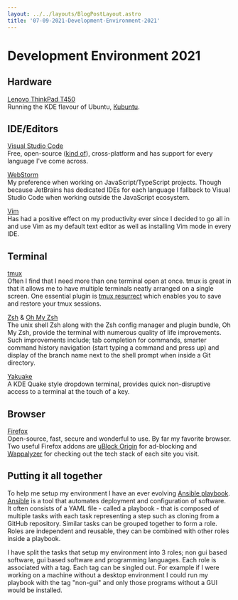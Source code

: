 ```yaml
---
layout: ../../layouts/BlogPostLayout.astro
title: '07-09-2021-Development-Environment-2021'
---
```


# Development Environment 2021

## Hardware
<u>[Lenovo ThinkPad T450](https://www.bobble.tech/free-stuff/used-thinkpad-buyers-guide#h.p_xc4F0JHS01eo)</u><br/>
Running the KDE flavour of Ubuntu, [Kubuntu](https://kubuntu.org/).

## IDE/Editors
<u>[Visual Studio Code](https://code.visualstudio.com/)</u><br/>
Free, open-source ([kind of](https://vscodium.com/)), cross-platform and has support for every language I've come across.

<u>[WebStorm](https://www.jetbrains.com/webstorm/)</u><br/>
My preference when working on JavaScript/TypeScript projects. Though because JetBrains has dedicated IDEs for each language I fallback to Visual Studio Code when working outside the JavaScript ecosystem.

<u>[Vim](https://www.vim.org/)</u><br/>
Has had a positive effect on my productivity ever since I decided to go all in and use Vim as my default text editor as well as installing Vim mode in every IDE.

## Terminal
<u>[tmux](https://github.com/tmux/tmux)</u><br/>
Often I find that I need more than one terminal open at once. tmux is great in that it allows me to have multiple terminals neatly arranged on a single screen. One essential plugin is [tmux resurrect](https://github.com/tmux-plugins/tmux-resurrect) which enables you to save and restore your tmux sessions.

<u>[Zsh](https://www.zsh.org/)</u> & <u>[Oh My Zsh](https://ohmyz.sh/)</u><br/>
The unix shell Zsh along with the Zsh config manager and plugin bundle, Oh My Zsh, provide the terminal with numerous quality of life improvements. Such improvements include; tab completion for commands, smarter command history navigation (start typing a command and press up) and display of the branch name next to the shell prompt when inside a Git directory.

<u>[Yakuake](https://apps.kde.org/yakuake/)</u><br/>
A KDE Quake style dropdown terminal, provides quick non-disruptive access to a terminal at the touch of a key.

## Browser
<u>[Firefox](https://www.mozilla.org/en-GB/firefox/new/)</u><br/>
Open-source, fast, secure and wonderful to use. By far my favorite browser. Two useful Firefox addons are [uBlock Origin](https://ublockorigin.com/) for ad-blocking and [Wappalyzer](https://www.wappalyzer.com/) for checking out the tech stack of each site you visit.

## Putting it all together
To help me setup my environment I have an ever evolving [Ansible playbook](https://github.com/End-S/ansible-rrayns-setup). [Ansible](https://www.ansible.com/) is a tool that automates deployment and configuration of software. It often consists of a YAML file - called a playbook - that is composed of multiple tasks with each task representing a step such as cloning from a GitHub repository. Similar tasks can be grouped together to form a role. Roles are independent and reusable, they can be combined with other roles inside a playbook.

I have split the tasks that setup my environment into 3 roles; non gui based software, gui based software and programming languages. Each role is associated with a tag. Each tag can be singled out. For example if I were working on a machine without a desktop environment I could run my playbook with the tag "non-gui" and only those programs without a GUI would be installed. 